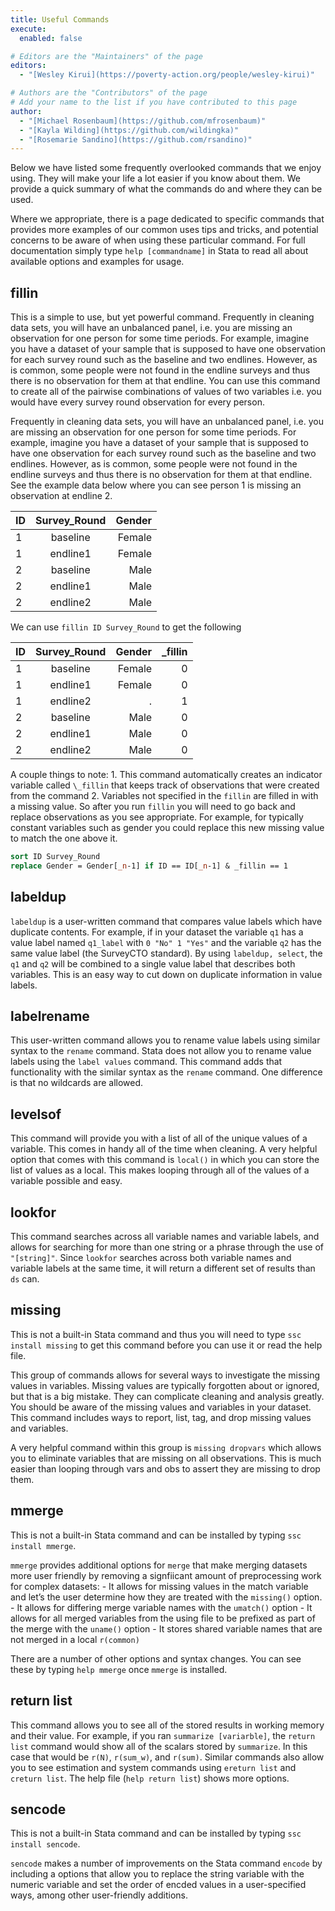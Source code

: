 ```yaml
---
title: Useful Commands
execute: 
  enabled: false

# Editors are the "Maintainers" of the page
editors:
  - "[Wesley Kirui](https://poverty-action.org/people/wesley-kirui)"

# Authors are the "Contributors" of the page
# Add your name to the list if you have contributed to this page
author:
  - "[Michael Rosenbaum](https://github.com/mfrosenbaum)"
  - "[Kayla Wilding](https://github.com/wildingka)"
  - "[Rosemarie Sandino](https://github.com/rsandino)"
---
```


Below we have listed some frequently overlooked commands that we enjoy using. They will make your life a lot easier if you know about them. We provide a quick summary of what the commands do and where they can be used. 

Where we appropriate, there is a page dedicated to specific commands that provides more examples of our common uses tips and tricks, and potential concerns to be aware of when using these particular command.  For full documentation simply type `help [commandname]` in Stata to read all about available options and examples for usage.

## fillin

This is a simple to use, but yet powerful command. Frequently in cleaning data sets, you will have an unbalanced panel, i.e. you are missing an observation for one person for some time periods. For example, imagine you have a dataset of your sample that is supposed to have one observation for each survey round such as the baseline and two endlines. However, as is common, some people were not found in the endline surveys and thus there is no observation for them at that endline. You can use this command to create all of the pairwise combinations of values of two variables i.e. you would have every survey round observation for every person. 

Frequently in cleaning data sets, you will have an unbalanced panel, i.e. you are missing an observation for one person for some time periods. For example, imagine you have a dataset of your sample that is supposed to have one observation for each survey round such as the baseline and two endlines. However, as is common, some people were not found in the endline surveys and thus there is no observation for them at that endline. See the example data below where you can see person 1 is missing an observation at endline 2. 

| ID          | Survey_Round | Gender     |
| :---        |    :----:   |          ---: |
| 1      | baseline      | Female  |
| 1   	| endline1        | Female      |
| 2      | baseline       | Male   |
| 2   	| endline1        | Male     |
| 2   	| endline2       | Male      |

We can use `fillin ID Survey_Round` to get the following

| ID          | Survey_Round | Gender      | \_fillin 	|
| :---        |    :----:    |        ---: | 	    ---:|
| 1           | baseline     | Female  	   | 0		|
| 1   	      | endline1     | Female      |0 		|
| 1   	      | endline2     | .  	   |1 		|
| 2           | baseline     | Male   	   |0		|
| 2   	      | endline1     | Male        |0		|
| 2           | endline2     | Male        |0		|

A couple things to note:
1. This command automatically creates an indicator variable called `\_fillin` that keeps track of observations that were created from the command
2. Variables not specified in the `fillin` are filled in with a missing value. So after you run `fillin` you will need to go back and replace observations as you see appropriate. For example, for typically constant variables such as gender you could replace this new missing value to match the one above it. 
  
```stata
sort ID Survey_Round
replace Gender = Gender[_n-1] if ID == ID[_n-1] & _fillin == 1 
```

## labeldup

`labeldup` is a user-written command that compares value labels which have duplicate contents. For example, if in your dataset the variable `q1` has a value label named `q1_label` with `0 "No" 1 "Yes"` and the variable `q2` has the same value label (the SurveyCTO standard). By using `labeldup, select`, the `q1` and `q2` will be combined to a single value label that describes both variables. This is an easy way to cut down on duplicate information in value labels.

## labelrename

This user-written command allows you to rename value labels using similar syntax to the `rename` command. Stata does not allow you to rename value labels using the `label values` command. This command adds that functionality with the similar syntax as the `rename` command. One difference is that no wildcards are allowed.

## levelsof

This command will provide you with a list of all of the unique values of a variable. This comes in handy all of the time when cleaning. A very helpful option that comes with this command is `local()` in which you can store the list of values as a local. This makes looping through all of the values of a variable possible and easy. 

## lookfor

This command searches across all variable names and variable labels, and allows for searching for more than one string or a phrase through the use of `"[string]"`. Since `lookfor` searches across both variable names and variable labels at the same time, it will return a different set of results than `ds` can.

## missing

This is not a built-in Stata command and thus you will need to type `ssc install missing` to get this command before you can use it or read the help file.

This group of commands allows for several ways to investigate the missing values in variables. Missing values are typically forgotten about or ignored, but that is a big mistake. They can complicate cleaning and analysis greatly. You should be aware of the missing values and variables in your dataset. This command includes ways to report, list, tag, and drop missing values and variables. 

A very helpful command within this group is `missing dropvars` which allows you to eliminate variables that are missing on all observations. This is much easier than looping through vars and obs to assert they are missing to drop them. 

## mmerge

This is not a built-in Stata command and can be installed by typing `ssc install mmerge`.

`mmerge` provides additional options for `merge` that make merging datasets more user friendly by removing a signfiicant amount of preprocessing work for complex datasets:
  - It allows for missing values in the match variable and let's the user determine how they are treated with the `missing()` option.
  - It allows for differing merge variable names with the `umatch()` option
  - It allows for all merged variables from the using file to be prefixed as part of the merge with the `uname()` option
  - It stores shared variable names that are not merged in a local `r(common)`

There are a number of other options and syntax changes. You can see these by typing `help mmerge` once `mmerge` is installed. 

## return list

This command allows you to see all of the stored results in working memory and their value. For example, if you ran `summarize [variarble]`, the `return list` command would show all of the scalars stored by `summarize`. In this case that would be `r(N)`, `r(sum_w)`, and `r(sum)`. Similar commands also allow you to see estimation and system commands using `ereturn list` and `creturn list`. The help file (`help return list`) shows more options.

## sencode

This is not a built-in Stata command and can be installed by typing `ssc install sencode`.

`sencode` makes a number of improvements on the Stata command `encode` by including a options that allow you to replace the string variable with the numeric variable and set the order of encded values in a user-specified ways, among other user-friendly additions.
